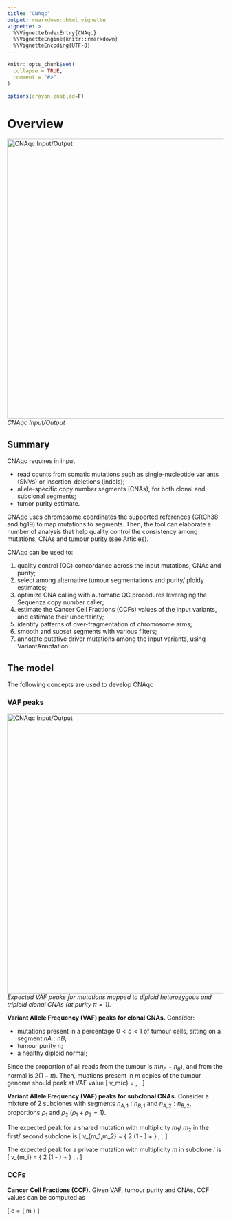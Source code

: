 ```yaml
---
title: "CNAqc"
output: rmarkdown::html_vignette
vignette: >
  %\VignetteIndexEntry{CNAqc}
  %\VignetteEngine{knitr::rmarkdown}
  %\VignetteEncoding{UTF-8}
---
```


```r
knitr::opts_chunk$set(
  collapse = TRUE,
  comment = "#>"
)

options(crayon.enabled=F)
```

# Overview

<img src="logo_summary.png" alt="CNAqc Input/Output" width="650"/><br>
_CNAqc Input/Output_


## Summary

CNAqc requires in input

* read counts from somatic mutations such as single-nucleotide variants (SNVs) or insertion-deletions (indels); 
* allele-specific copy number segments (CNAs), for both clonal and subclonal segments;
* tumor purity estimate.

CNAqc uses chromosome coordinates the supported references (GRCh38 and hg19) to map mutations to segments. Then, the tool can elaborate a number of analysis that help quality control the consistency among mutations, CNAs and tumour purity (see Articles). 

CNAqc can be used to: 

1. quality control (QC) concordance across the input mutations, CNAs and purity;
2. select among alternative tumour segmentations and purity/ ploidy estimates;
3. optimize CNA calling with automatic QC procedures leveraging the Sequenza copy number caller;
4. estimate the Cancer Cell Fractions (CCFs) values of the input variants, and estimate their uncertainty;
5. identify patterns of over-fragmentation of chromosome arms;
6. smooth and subset segments with various filters;
7. annotate putative driver mutations among the input variants, using VariantAnnotation.


## The model


The following concepts are used to develop CNAqc 

### VAF peaks

<img src="peaks.png" alt="CNAqc Input/Output" width="650"/><br>
_Expected VAF peaks for mutations mapped to diploid heterozygous and triploid clonal CNAs (at purity $\pi=1$)._


**Variant Allele Frequency (VAF) peaks for clonal CNAs.** Consider:

- mutations present in a percentage $0<c<1$ of tumour cells, sitting on a segment $nA:nB$;
- tumour purity $\pi$;
- a healthy diploid normal;

Since the proportion of all reads from the tumour is $\pi(n_A+n_B)$, and from the normal is $2(1-\pi)$. Then, muations present in $m$ copies of the tumour genome should peak at VAF value 
\[
v_m(c) = \dfrac{m \pi c}{
2 (1 - \pi) + \pi (n_A+n_B)
} \, .
\]


**Variant Allele Frequency (VAF) peaks for subclonal CNAs.** Consider a mixture of 2 subclones with segments $n_{A,1}:n_{B,1}$ and  $n_{A,2}:n_{B,2}$, proportions $\rho_1$ and $\rho_2$ ($\rho_1+\rho_2=1$).

The expected peak for a shared mutation with multiplicity $m_1$/ $m_2$ in the first/ second subclone is
\[
v_{m_1,m_2} = \dfrac{
(m_1\rho_1 + m_2\rho_2) \pi
}
{
2 (1 - \pi) + \pi [(n_{A,1}+n_{B,1})\rho_1 + (n_{A,2}+n_{B,2})\rho_2]
} \, .
\]

The expected peak for a private mutation with multiplicity $m$ in subclone $i$ is
\[
v_{m_i} = \dfrac{
m\rho_i \pi
}
{
2 (1 - \pi) + \pi [(n_{A,1}+n_{B,1})\rho_1 + (n_{A,2}+n_{B,2})\rho_2]
} \, .
\]


### CCFs

**Cancer Cell Fractions (CCF).** Given VAF, tumour purity and CNAs, CCF  values can be computed as


\[
c = 
\dfrac{
v[
(n_a+n_B - 2)\pi + 2
]
}
{
m \pi
}
\]

